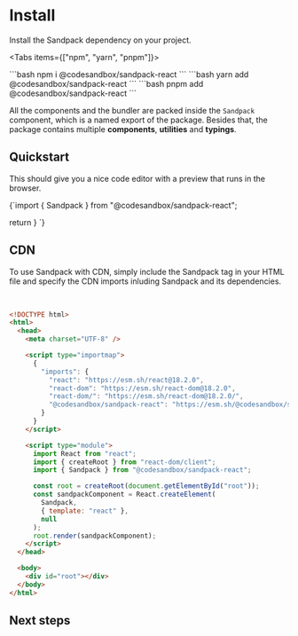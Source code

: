 
# Install

Install the Sandpack dependency on your project.

<Tabs items={["npm", "yarn", "pnpm"]}>

  <Tab>  
```bash
npm i @codesandbox/sandpack-react
```
  </Tab>

  <Tab>
```bash
yarn add @codesandbox/sandpack-react 
```
  </Tab>

  <Tab>
```bash
pnpm add @codesandbox/sandpack-react 
```
  </Tab>
  
</Tabs>

All the components and the bundler are packed inside the `Sandpack` component, which is a named export of the package. Besides that, the package contains multiple **components**, **utilities** and **typings**.

## Quickstart

This should give you a nice code editor with a preview that runs in the browser.

<CodeBlock stack>
{`import { Sandpack } from "@codesandbox/sandpack-react";

  return <Sandpack />
}
`}
</CodeBlock>

## CDN

To use Sandpack with CDN, simply include the Sandpack tag in your HTML file and specify the CDN imports inluding Sandpack and its dependencies.

<br />

```html
<!DOCTYPE html>
<html>
  <head>
    <meta charset="UTF-8" />

    <script type="importmap">
      {
        "imports": {
          "react": "https://esm.sh/react@18.2.0",
          "react-dom": "https://esm.sh/react-dom@18.2.0",
          "react-dom/": "https://esm.sh/react-dom@18.2.0/",
          "@codesandbox/sandpack-react": "https://esm.sh/@codesandbox/sandpack-react@2.8.0"
        }
      }
    </script>

    <script type="module">
      import React from "react";
      import { createRoot } from "react-dom/client";
      import { Sandpack } from "@codesandbox/sandpack-react";

      const root = createRoot(document.getElementById("root"));
      const sandpackComponent = React.createElement(
        Sandpack,
        { template: "react" },
        null
      );
      root.render(sandpackComponent);
    </script>
  </head>

  <body>
    <div id="root"></div>
  </body>
</html>
```

## Next steps

<IntroSection>
  <IntroCard
    icon="Code"
    title="Templates & files"
    description="Learn how to add files to your projects and start coding in record time."
    href="/docs/getting-started/usage"
  />

  <IntroCard
    icon="Theme"
    title="Themes"
    description="Design and customize your own theme and find other Sandpack presets."
    href="/docs/getting-started/themes"
  />
</IntroSection>

